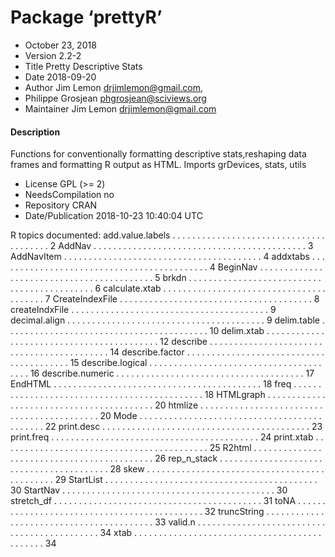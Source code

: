 Package ‘prettyR’
==============

* October 23, 2018
* Version 2.2-2
* Title Pretty Descriptive Stats
* Date 2018-09-20
* Author Jim Lemon <drjimlemon@gmail.com>,
* Philippe Grosjean <phgrosjean@sciviews.org>
* Maintainer Jim Lemon <drjimlemon@gmail.com>

#### Description 
Functions for conventionally formatting descriptive stats,reshaping data frames and formatting R output as HTML.
Imports grDevices, stats, utils

* License GPL (>= 2)
* NeedsCompilation no
* Repository CRAN
* Date/Publication 2018-10-23 10:40:04 UTC

R topics documented:
add.value.labels . . . . . . . . . . . . . . . . . . . . . . . . . . . . . . . . . . . . . . . 2
AddNav . . . . . . . . . . . . . . . . . . . . . . . . . . . . . . . . . . . . . . . . . . . 3
AddNavItem . . . . . . . . . . . . . . . . . . . . . . . . . . . . . . . . . . . . . . . . 4
addxtabs . . . . . . . . . . . . . . . . . . . . . . . . . . . . . . . . . . . . . . . . . . . 4
BeginNav . . . . . . . . . . . . . . . . . . . . . . . . . . . . . . . . . . . . . . . . . . 5
brkdn . . . . . . . . . . . . . . . . . . . . . . . . . . . . . . . . . . . . . . . . . . . . 6
calculate.xtab . . . . . . . . . . . . . . . . . . . . . . . . . . . . . . . . . . . . . . . . 7
CreateIndexFile . . . . . . . . . . . . . . . . . . . . . . . . . . . . . . . . . . . . . . . 8
createIndxFile . . . . . . . . . . . . . . . . . . . . . . . . . . . . . . . . . . . . . . . . 9
decimal.align . . . . . . . . . . . . . . . . . . . . . . . . . . . . . . . . . . . . . . . . 9
delim.table . . . . . . . . . . . . . . . . . . . . . . . . . . . . . . . . . . . . . . . . . 10
delim.xtab . . . . . . . . . . . . . . . . . . . . . . . . . . . . . . . . . . . . . . . . . . 12
describe . . . . . . . . . . . . . . . . . . . . . . . . . . . . . . . . . . . . . . . . . . . 14
describe.factor . . . . . . . . . . . . . . . . . . . . . . . . . . . . . . . . . . . . . . . . 15
describe.logical . . . . . . . . . . . . . . . . . . . . . . . . . . . . . . . . . . . . . . . 16
describe.numeric . . . . . . . . . . . . . . . . . . . . . . . . . . . . . . . . . . . . . . 17
EndHTML . . . . . . . . . . . . . . . . . . . . . . . . . . . . . . . . . . . . . . . . . . 18
freq . . . . . . . . . . . . . . . . . . . . . . . . . . . . . . . . . . . . . . . . . . . . . 18
HTMLgraph . . . . . . . . . . . . . . . . . . . . . . . . . . . . . . . . . . . . . . . . . 20
htmlize . . . . . . . . . . . . . . . . . . . . . . . . . . . . . . . . . . . . . . . . . . . 20
Mode . . . . . . . . . . . . . . . . . . . . . . . . . . . . . . . . . . . . . . . . . . . . 22
print.desc . . . . . . . . . . . . . . . . . . . . . . . . . . . . . . . . . . . . . . . . . . 23
print.freq . . . . . . . . . . . . . . . . . . . . . . . . . . . . . . . . . . . . . . . . . . 24
print.xtab . . . . . . . . . . . . . . . . . . . . . . . . . . . . . . . . . . . . . . . . . . 25
R2html . . . . . . . . . . . . . . . . . . . . . . . . . . . . . . . . . . . . . . . . . . . 26
rep_n_stack . . . . . . . . . . . . . . . . . . . . . . . . . . . . . . . . . . . . . . . . . 28
skew . . . . . . . . . . . . . . . . . . . . . . . . . . . . . . . . . . . . . . . . . . . . . 29
StartList . . . . . . . . . . . . . . . . . . . . . . . . . . . . . . . . . . . . . . . . . . . 30
StartNav . . . . . . . . . . . . . . . . . . . . . . . . . . . . . . . . . . . . . . . . . . . 30
stretch_df . . . . . . . . . . . . . . . . . . . . . . . . . . . . . . . . . . . . . . . . . . 31
toNA . . . . . . . . . . . . . . . . . . . . . . . . . . . . . . . . . . . . . . . . . . . . . 32
truncString . . . . . . . . . . . . . . . . . . . . . . . . . . . . . . . . . . . . . . . . . 33
valid.n . . . . . . . . . . . . . . . . . . . . . . . . . . . . . . . . . . . . . . . . . . . . 34
xtab . . . . . . . . . . . . . . . . . . . . . . . . . . . . . . . . . . . . . . . . . . . . . 34
